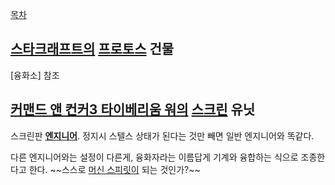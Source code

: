 [[목차]]

== [[스타크래프트]]의 [[프로토스]] 건물 ==
[융화소] 참조

== [[커맨드 앤 컨커3 타이베리움 워]]의 [[스크린]] 유닛 ==
스크린판 '''[[엔지니어]]'''. 정지시 스텔스 상태가 된다는 것만 빼면 일반 엔지니어와 똑같다.

다른 엔지니어와는 설정이 다른게, 융화자라는 이름답게 기계와 융합하는 식으로 조종한다고 한다. ~~스스로 [[머신 스피릿]]이 되는 것인가?~~

